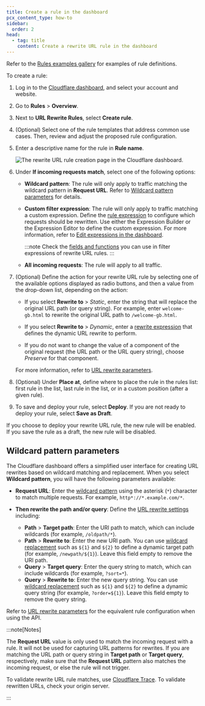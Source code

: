 ```yaml
---
title: Create a rule in the dashboard
pcx_content_type: how-to
sidebar:
  order: 2
head:
  - tag: title
    content: Create a rewrite URL rule in the dashboard
---
```


Refer to the [Rules examples gallery](/rules/transform/examples/?operation=Rewrite+URL) for examples of rule definitions.

To create a rule:

1. Log in to the [Cloudflare dashboard](https://dash.cloudflare.com/), and select your account and website.

2. Go to **Rules** > **Overview**.

3. Next to **URL Rewrite Rules**, select **Create rule**.

4. (Optional) Select one of the rule templates that address common use cases. Then, review and adjust the proposed rule configuration.

5. Enter a descriptive name for the rule in **Rule name**.

   ![The rewrite URL rule creation page in the Cloudflare dashboard.](~/assets/images/rules/transform/create-url-rewrite-rule.png)

6. Under **If incoming requests match**, select one of the following options:

   - **Wildcard pattern**: The rule will only apply to traffic matching the wildcard pattern in **Request URL**. Refer to [Wildcard pattern parameters](#wildcard-pattern-parameters) for details.

   - **Custom filter expression**: The rule will only apply to traffic matching a custom expression. Define the [rule expression](/ruleset-engine/rules-language/expressions/edit-expressions/) to configure which requests should be rewritten. Use either the Expression Builder or the Expression Editor to define the custom expression. For more information, refer to [Edit expressions in the dashboard](/ruleset-engine/rules-language/expressions/edit-expressions/).

     :::note
     Check the [fields and functions](/rules/transform/url-rewrite/reference/fields-functions/) you can use in filter expressions of rewrite URL rules.
     :::

   - **All incoming requests**: The rule will apply to all traffic.

7. (Optional) Define the action for your rewrite URL rule by selecting one of the available options displayed as radio buttons, and then a value from the drop-down list, depending on the action:

   - If you select **Rewrite to** > _Static_, enter the string that will replace the original URL path (or query string). For example, enter `welcome-gb.html` to rewrite the original URL path to `/welcome-gb.html`.

   - If you select **Rewrite to** > _Dynamic_, enter a [rewrite expression](/rules/transform/url-rewrite/reference/fields-functions/#rewrite-expressions) that defines the dynamic URL rewrite to perform.

   - If you do not want to change the value of a component of the original request (the URL path or the URL query string), choose _Preserve_ for that component.

   For more information, refer to [URL rewrite parameters](/rules/transform/url-rewrite/reference/parameters/).

8. (Optional) Under **Place at**, define where to place the rule in the rules list: first rule in the list, last rule in the list, or in a custom position (after a given rule).

9. To save and deploy your rule, select **Deploy**. If you are not ready to deploy your rule, select **Save as Draft**.

If you choose to deploy your rewrite URL rule, the new rule will be enabled. If you save the rule as a draft, the new rule will be disabled.

## Wildcard pattern parameters

The Cloudflare dashboard offers a simplified user interface for creating URL rewrites based on wildcard matching and replacement. When you select **Wildcard pattern**, you will have the following parameters available:

- **Request URL**: Enter the [wildcard pattern](/ruleset-engine/rules-language/operators/#wildcard-matching) using the asterisk (`*`) character to match multiple requests. For example, `http*://*.example.com/*`.

- **Then rewrite the path and/or query**: Define the [URL rewrite settings](/rules/transform/url-rewrite/reference/parameters/) including:
  - **Path** > **Target path**: Enter the URI path to match, which can include wildcards (for example, `/oldpath/*`).
  - **Path** > **Rewrite to**: Enter the new URI path. You can use [wildcard replacement](/ruleset-engine/rules-language/functions/#wildcard_replace) such as `${1}` and `${2}` to define a dynamic target path (for example, `/newpath/${1}`). Leave this field empty to remove the URI path.
  - **Query** > **Target query**: Enter the query string to match, which can include wildcards (for example, `?sort=*`).
  - **Query** > **Rewrite to**: Enter the new query string. You can use [wildcard replacement](/ruleset-engine/rules-language/functions/#wildcard_replace) such as `${1}` and `${2}` to define a dynamic query string (for example, `?order=${1}`). Leave this field empty to remove the query string.

Refer to [URL rewrite parameters](/rules/transform/url-rewrite/reference/parameters/#wildcard-matching-and-replacement) for the equivalent rule configuration when using the API.

:::note[Notes]

The **Request URL** value is only used to match the incoming request with a rule. It will not be used for capturing URL patterns for rewrites. If you are matching the URL path or query string in **Target path** or **Target query**, respectively, make sure that the **Request URL** pattern also matches the incoming request, or else the rule will not trigger.

To validate rewrite URL rule matches, use [Cloudflare Trace](/fundamentals/trace-request/). To validate rewritten URLs, check your origin server.

:::
